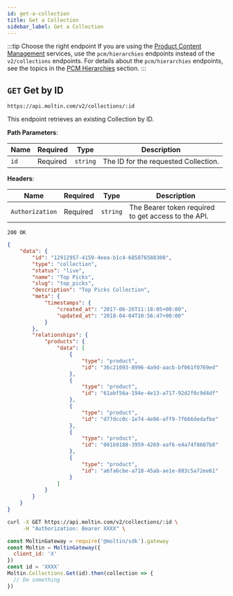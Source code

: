 ```yaml
---
id: get-a-collection
title: Get a Collection
sidebar_label: Get a Collection
---
```


:::tip Choose the right endpoint
If you are using the [Product Content Management](../../../concepts/product-content-management.md) services, use the `pcm/hierarchies` endpoints instead of the `v2/collections` endpoints. For details about the `pcm/hierarchies` endpoints, see the topics in the [PCM Hierarchies](../../pcm/hierarchies/index.md) section.
:::

## `GET` Get by ID

```http
https://api.moltin.com/v2/collections/:id
```

This endpoint retrieves an existing Collection by ID.

<!--DOCUSAURUS_CODE_TABS-->

<!-- Request -->

**Path Parameters**:

| Name | Required | Type | Description |
| --- | --- | --- | --- |
| `id` | Required | `string` | The ID for the requested Collection. |

**Headers**:

| Name | Required | Type | Description |
| --- | --- | --- | --- |
| `Authorization` | Required | `string` | The Bearer token required to get access to the API. |


<!-- Response -->

`200 OK`

```json
{
    "data": {
        "id": "12912957-4159-4eea-b1c4-685876588300",
        "type": "collection",
        "status": "live",
        "name": "Top Picks",
        "slug": "top_picks",
        "description": "Top Picks Collection",
        "meta": {
            "timestamps": {
                "created_at": "2017-06-26T11:18:05+00:00",
                "updated_at": "2018-04-04T10:56:47+00:00"
            }
        },
        "relationships": {
            "products": {
                "data": [
                    {
                        "type": "product",
                        "id": "36c21093-8996-4a9d-aacb-bf061f0769ed"
                    },
                    {
                        "type": "product",
                        "id": "61abf56a-194e-4e13-a717-92d2f0c9d4df"
                    },
                    {
                        "type": "product",
                        "id": "d77dcc0c-1e74-4e06-aff9-7f666dedafbe"
                    },
                    {
                        "type": "product",
                        "id": "001b9188-3959-4269-aaf6-e4a74f8607b8"
                    },
                    {
                        "type": "product",
                        "id": "a6fa6cbe-a718-45ab-ae1e-883c5a72ee61"
                    }
                ]
            }
        }
    }
}
```

<!--END_DOCUSAURUS_CODE_TABS-->

<!--DOCUSAURUS_CODE_TABS-->

<!--cURL-->

```bash
curl -X GET https://api.moltin.com/v2/collections/:id \
     -H "Authorization: Bearer XXXX" \
```

<!--JavaScript SDK-->

```javascript
const MoltinGateway = require('@moltin/sdk').gateway
const Moltin = MoltinGateway({
  client_id: 'X'
})
const id = 'XXXX'
Moltin.Collections.Get(id).then(collection => {
  // Do something
})
```

<!--END_DOCUSAURUS_CODE_TABS-->
